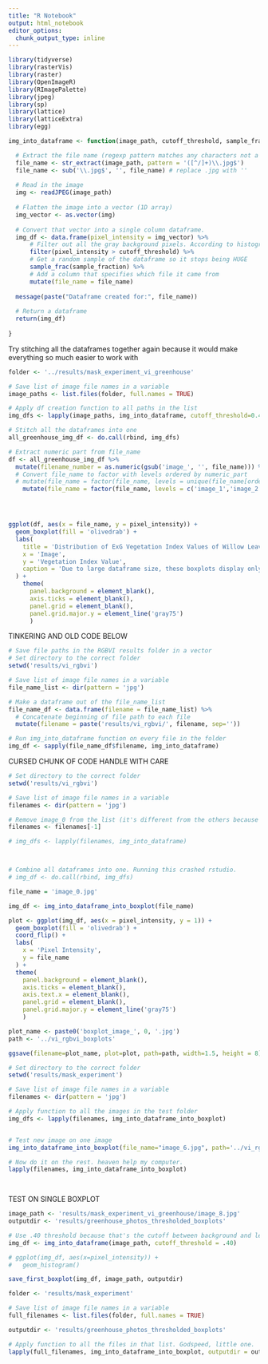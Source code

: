 ```yaml
---
title: "R Notebook"
output: html_notebook
editor_options: 
  chunk_output_type: inline
---
```




```r
library(tidyverse)
library(rasterVis)
library(raster)
library(OpenImageR)
library(RImagePalette)
library(jpeg)
library(sp)
library(lattice)
library(latticeExtra)
library(egg)
```


```r
img_into_dataframe <- function(image_path, cutoff_threshold, sample_fraction) {

  # Extract the file name (regexp pattern matches any characters not a slash ([^/]+) followed by .jpg at the end of the string $
  file_name <- str_extract(image_path, pattern = '([^/]+)\\.jpg$')
  file_name <- sub('\\.jpg$', '', file_name) # replace .jpg with ''
  
  # Read in the image
  img <- readJPEG(image_path)
  
  # Flatten the image into a vector (1D array)
  img_vector <- as.vector(img)
  
  # Convert that vector into a single column dataframe.
  img_df <- data.frame(pixel_intensity = img_vector) %>% 
      # Filter out all the gray background pixels. According to histograms, there's a big distribution around .25 and the rest are located after .50. .40 should be a good cutoff point for images manipulated by the ExG vegetative index. 
      filter(pixel_intensity > cutoff_threshold) %>% 
      # Get a random sample of the dataframe so it stops being HUGE
      sample_frac(sample_fraction) %>% 
      # Add a column that specifies which file it came from
      mutate(file_name = file_name)
  
  message(paste("Dataframe created for:", file_name))
  
  # Return a dataframe 
  return(img_df)
  
}

```

Try stitching all the dataframes together again because it would make everything so much easier to work with

```r
folder <- '../results/mask_experiment_vi_greenhouse'

# Save list of image file names in a variable
image_paths <- list.files(folder, full.names = TRUE)

# Apply df creation function to all paths in the list
img_dfs <- lapply(image_paths, img_into_dataframe, cutoff_threshold=0.4, sample_fraction=.001)

# Stitch all the dataframes into one
all_greenhouse_img_df <- do.call(rbind, img_dfs)

```

```r
# Extract numeric part from file_name
df <- all_greenhouse_img_df %>% 
  mutate(filename_number = as.numeric(gsub('image_', '', file_name))) %>% 
  # Convert file_name to factor with levels ordered by numeric_part
  # mutate(file_name = factor(file_name, levels = unique(file_name[order(filename_number)])))
    mutate(file_name = factor(file_name, levels = c('image_1','image_2','image_3','image_4','image_5','image_6','image_7','image_8','image_9','image_10')))




ggplot(df, aes(x = file_name, y = pixel_intensity)) +
  geom_boxplot(fill = 'olivedrab') +
  labs(
    title = 'Distribution of ExG Vegetation Index Values of Willow Leaves in Greenhouse Photos',
    x = 'Image',
    y = 'Vegetation Index Value',
    caption = 'Due to large dataframe size, these boxplots display only .1% of pixel values.'
  ) +
    theme(
      panel.background = element_blank(),
      axis.ticks = element_blank(),
      panel.grid = element_blank(),
      panel.grid.major.y = element_line('gray75')
      )

```





TINKERING AND OLD CODE BELOW


```r
# Save file paths in the RGBVI results folder in a vector
# Set directory to the correct folder
setwd('results/vi_rgbvi')

# Save list of image file names in a variable
file_name_list <- dir(pattern = 'jpg')

# Make a dataframe out of the file_name_list
file_name_df <- data.frame(filename = file_name_list) %>% 
  # Concatenate beginning of file path to each file 
  mutate(filename = paste('results/vi_rgbvi/', filename, sep=''))

# Run img_into_dataframe function on every file in the folder
img_df <- sapply(file_name_df$filename, img_into_dataframe)
```

CURSED CHUNK OF CODE HANDLE WITH CARE
```r
# Set directory to the correct folder
setwd('results/vi_rgbvi')

# Save list of image file names in a variable
filenames <- dir(pattern = 'jpg')

# Remove image_0 from the list (it's different from the others because it uses a y-axis label. Won't be necessary when plots are arranged in a grid)
filenames <- filenames[-1]

# img_dfs <- lapply(filenames, img_into_dataframe)



# Combine all dataframes into one. Running this crashed rstudio. 
# img_df <- do.call(rbind, img_dfs)

```


```r

file_name = 'image_0.jpg'

img_df <- img_into_dataframe_into_boxplot(file_name)

plot <- ggplot(img_df, aes(x = pixel_intensity, y = 1)) +
  geom_boxplot(fill = 'olivedrab') +
  coord_flip() +
  labs(
    x = 'Pixel Intensity',
    y = file_name
  ) +
  theme(
    panel.background = element_blank(),
    axis.ticks = element_blank(),
    axis.text.x = element_blank(),
    panel.grid = element_blank(),
    panel.grid.major.y = element_line('gray75')
    )

plot_name <- paste0('boxplot_image_', 0, '.jpg')
path <- '../vi_rgbvi_boxplots'

ggsave(filename=plot_name, plot=plot, path=path, width=1.5, height = 8)


```

```r

# Set directory to the correct folder
setwd('results/mask_experiment')

# Save list of image file names in a variable
filenames <- dir(pattern = 'jpg')

# Apply function to all the images in the test folder
img_dfs <- lapply(filenames, img_into_dataframe_into_boxplot)


# Test new image on one image
img_into_dataframe_into_boxplot(file_name="image_6.jpg", path='../vi_rgbvi_boxplots_greenhouse')

# Now do it on the rest. heaven help my computer. 
lapply(filenames, img_into_dataframe_into_boxplot)

 

```
TEST ON SINGLE BOXPLOT

```r
image_path <- 'results/mask_experiment_vi_greenhouse/image_8.jpg'
outputdir <- 'results/greenhouse_photos_thresholded_boxplots'

# Use .40 threshold because that's the cutoff between background and leaf in images mapped to the ExG vegetative index
img_df <- img_into_dataframe(image_path, cutoff_threshold = .40)

# ggplot(img_df, aes(x=pixel_intensity)) +
#   geom_histogram()

save_first_boxplot(img_df, image_path, outputdir)

```


```r
folder <- 'results/mask_experiment'

# Save list of image file names in a variable
full_filenames <- list.files(folder, full.names = TRUE)

outputdir <- 'results/greenhouse_photos_thresholded_boxplots'

# Apply function to all the files in that list. Godspeed, little one. 
lapply(full_filenames, img_into_dataframe_into_boxplot, outputdir = outputdir)

```



